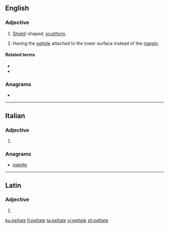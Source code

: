 ==English==

===Adjective===
{{en-adj}}

# [[shield|Shield]]-shaped; [[scutiform]].
# {{label|en|botany|of leaves}} Having the [[petiole]] attached to the lower surface instead of the [[margin]].

====Related terms====
* {{l|en|peltately}}
* {{l|en|perfoliate}}

===Anagrams===
* {{l|en|palette}}

----

==Italian==

===Adjective===
{{head|it|adjective form}}

# {{feminine plural of|peltato|lang=it}}

===Anagrams===
* [[palette#Italian|palette]]

----

==Latin==

===Adjective===
{{la-adj-form|peltāte}}

# {{inflection of|peltātus||voc|m|s|lang=la}}

[[ku:peltate]]
[[fi:peltate]]
[[ta:peltate]]
[[vi:peltate]]
[[zh:peltate]]